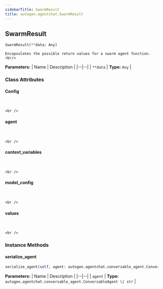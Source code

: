 ```yaml
---
sidebarTitle: SwarmResult
title: autogen.agentchat.SwarmResult
---
```

<h2 id="autogen.agentchat.SwarmResult" class="doc doc-heading">
    <code class="doc-symbol doc-symbol-heading doc-symbol-class"></code>
    <span class="doc doc-object-name doc-class-name">SwarmResult</span>
</h2>

```python
SwarmResult(**data: Any)
```

    Encapsulates the possible return values for a swarm agent function.<br/>

<b>Parameters:</b>
| Name | Description |
|--|--|
| `**data` | **Type:** `Any` |

### Class Attributes

<code class="doc-symbol doc-symbol-heading doc-symbol-attribute"></code>
#### Config
<br />

    <br />

<code class="doc-symbol doc-symbol-heading doc-symbol-attribute"></code>
#### agent
<br />

    <br />

<code class="doc-symbol doc-symbol-heading doc-symbol-attribute"></code>
#### context_variables
<br />

    <br />

<code class="doc-symbol doc-symbol-heading doc-symbol-attribute"></code>
#### model_config
<br />

    <br />

<code class="doc-symbol doc-symbol-heading doc-symbol-attribute"></code>
#### values
<br />

    <br />

### Instance Methods

<code class="doc-symbol doc-symbol-heading doc-symbol-method"></code>
#### serialize_agent

```python
serialize_agent(self, agent: autogen.agentchat.conversable_agent.ConversableAgent | str) -> str
```

    

<b>Parameters:</b>
| Name | Description |
|--|--|
| `agent` | **Type:** `autogen.agentchat.conversable_agent.ConversableAgent \| str` |

<br />